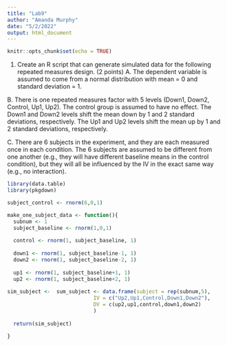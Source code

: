 ```yaml
---
title: "Lab9"
author: "Amanda Murphy"
date: "5/2/2022"
output: html_document
---
```


```r
knitr::opts_chunk$set(echo = TRUE)
```



1. Create an R script that can generate simulated data for the following repeated measures design. (2 points)
A. The dependent variable is assumed to come from a normal distribution with mean = 0 and standard deviation = 1.

B. There is one repeated measures factor with 5 levels (Down1, Down2, Control, Up1, Up2). The control group is assumed to have no effect. The Down1 and Down2 levels shift the mean down by 1 and 2 standard deviations, respectively. The Up1 and Up2 levels shift the mean up by 1 and 2 standard deviations, respectively.

C. There are 6 subjects in the experiment, and they are each measured once in each condition. The 6 subjects are assumed to be different from one another (e.g., they will have different baseline means in the control condition), but they will all be influenced by the IV in the exact same way (e.g., no interaction).

```r
library(data.table)
library(pkgdown)

subject_control <- rnorm(6,0,1)

make_one_subject_data <- function(){
  subnum <- 1
  subject_baseline <- rnorm(1,0,1)
  
  control <- rnorm(1, subject_baseline, 1)
  
  down1 <- rnorm(1, subject_baseline-1, 1)
  down2 <- rnorm(1, subject_baseline-2, 1)
  
  up1 <- rnorm(1, subject_baseline+1, 1)
  up2 <- rnorm(1, subject_baseline+2, 1)
  
sim_subject <-  sum_subject <- data.frame(subject = rep(subnum,5),
                            IV = c("Up2,Up1,Control,Down1,Down2"),
                            DV = c(up2,up1,control,down1,down2)
                            )
  
  return(sim_subject)
  
}


```




